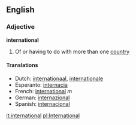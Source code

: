 ==English==
===Adjective===
'''international'''

# Of or having to do with more than one [[country]]

====Translations====
*Dutch: [[internationaal]], [[internationale]]
*Esperanto: [[internacia]]
*French: [[international]] ''m''
*German: [[internazional]]
*Spanish: [[internacional]]

[[it:international]]
[[pl:International]]